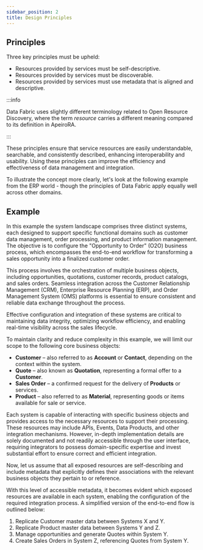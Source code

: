 ```yaml
---
sidebar_position: 2
title: Design Principles
---
```



## Principles

Three key principles must be upheld:

* Resources provided by services must be self-descriptive.
* Resources provided by services must be discoverable.
* Resources provided by services must use metadata that is aligned and descriptive.

:::info

Data Fabric uses slightly different terminology related to <Term>Open Resource Discovery</Term>, where the term _resource_ carries a different meaning compared to its definition in ApeiroRA.

:::

These principles ensure that service resources are easily understandable, searchable, and consistently described, enhancing interoperability and usability. Using these principles can improve the efficiency and effectiveness of data management and integration.

To illustrate the concept more clearly, let's look at the following example from the ERP world - though the principles of Data Fabric apply equally well across other domains.

## Example

In this example the system landscape comprises three distinct systems, each designed to support specific functional domains such as customer data management, order processing, and product information management. The objective is to configure the "Opportunity to Order" (O2O) business process, which encompasses the end-to-end workflow for transforming a sales opportunity into a finalized customer order.

This process involves the orchestration of multiple business objects, including opportunities, quotations, customer records, product catalogs, and sales orders. Seamless integration across the Customer Relationship Management (CRM), Enterprise Resource Planning (ERP), and Order Management System (OMS) platforms is essential to ensure consistent and reliable data exchange throughout the process.

Effective configuration and integration of these systems are critical to maintaining data integrity, optimizing workflow efficiency, and enabling real-time visibility across the sales lifecycle.

To maintain clarity and reduce complexity in this example, we will limit our scope to the following core business objects:

* **Customer** – also referred to as **Account** or **Contact**, depending on the context within the system.
* **Quote** – also known as **Quotation**, representing a formal offer to a **Customer**.
* **Sales Order** – a confirmed request for the delivery of **Products** or services.
* **Product** – also referred to as **Material**, representing goods or items available for sale or service.

Each system is capable of interacting with specific business objects and provides access to the necessary resources to support their processing. These resources may include APIs, Events, Data Products, and other integration mechanisms. However, in-depth implementation details are solely documented and not readily accessible through the user interface, requiring integrators to possess domain-specific expertise and invest substantial effort to ensure correct and efficient integration.

<ApeiroFigure src="/data-fabric/img/na_landscape.svg" 
    alt="System Landscape" 
    caption="Example: System landscape"
    width="100%"/>

Now, let us assume that all exposed resources are self-describing and include metadata that explicitly defines their associations with the relevant business objects they pertain to or reference.

<ApeiroFigure src="/data-fabric/img/a_landscape.svg" 
    alt="System Landscape" 
    caption="Example: Metadata in system landscape"
    width="100%"/>

With this level of accessible metadata, it becomes evident which exposed resources are available in each system, enabling the configuration of the required integration process. A simplified version of the end-to-end flow is outlined below:
1.	Replicate Customer master data between Systems X and Y.
2.	Replicate Product master data between Systems Y and Z.
3.	Manage opportunities and generate Quotes within System Y.
4.	Create Sales Orders in System Z, referencing Quotes from System Y.